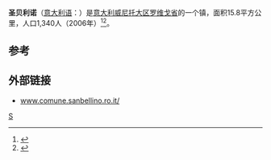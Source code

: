 '''圣贝利诺'''（[[意大利语|意大利语]]：'''{{lang|it|San Bellino}}'''）是[[意大利|意大利]][[威尼托大区|威尼托大区]][[罗维戈省|罗维戈省]]的一个镇，面积15.8平方公里，人口1,340人（2006年）<ref>{{Cite web|url=http://www.comuni-italiani.it/029/lista.html|title=Elenco Comuni Provincia di Rovigo - Veneto|accessdate=2017-08-26|work=www.comuni-italiani.it|archive-date=2017-08-19|archive-url=https://web.archive.org/web/20170819142003/http://www.comuni-italiani.it/029/lista.html|dead-url=no}}</ref><ref>{{Cite web|url=http://www.tuttitalia.it/veneto/provincia-di-rovigo/50-comuni/popolazione/|title=Comuni della Provincia di Rovigo per popolazione|accessdate=2017-08-26|work=Tuttitalia.it|language=it|archive-date=2017-08-26|archive-url=https://web.archive.org/web/20170826234233/http://www.tuttitalia.it/veneto/provincia-di-rovigo/50-comuni/popolazione/|dead-url=no}}</ref>。

==参考==
{{reflist}}

== 外部链接 ==
* [http://www.comune.sanbellino.ro.it/ www.comune.sanbellino.ro.it/]{{Wayback|url=http://www.comune.sanbellino.ro.it/ |date=20110720064909 }}

{{Italy-geo-stub}}
{{Province of Rovigo}}

[[Category:罗维戈省市镇|S]]